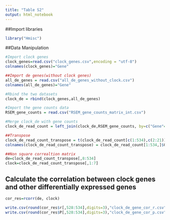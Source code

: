 ```yaml
---
title: "Table S2"
output: html_notebook
---
```


##Import libraries
```r
library("Hmisc")
```


##Data Manipulation

```r
#Import clock genes
clock_genes=read.csv("clock_genes.csv",encoding = "utf-8")
colnames(clock_genes)="Gene"

##Import de genes(without clock genes)
all_de_genes = read.csv("all_de_genes_without_clock.csv")
colnames(all_de_genes)="Gene"

#Rbind the two datasets 
clock_de = rbind(clock_genes,all_de_genes)

#Import the gene counts data
RSEM_gene_counts = read.csv("RSEM_gene_counts_matrix_int.csv")

#Merge clock_de with gene counts
clock_de_read_count = left_join(clock_de,RSEM_gene_counts, by=c("Gene"="X"))

##Transpose
clock_de_read_count_transpose = t(clock_de_read_count[c(1:534),c(2:21)])
colnames(clock_de_read_count_transpose) = clock_de_read_count[1:534,]$Gene

##Non square correaltion matrix
de=clock_de_read_count_transpose[,8:534]
clock=clock_de_read_count_transpose[,1:7]
```

## Calculate the correlation between clock genes and other differentially expressed genes
```r
cor_res=rcorr(de, clock)

write.csv(round(cor_res$r[,528:534],digits=3),"clock_de_gene_cor_r.csv")
write.csv(round(cor_res$P[,528:534],digits=3),"clock_de_gene_cor_p.csv")
```

